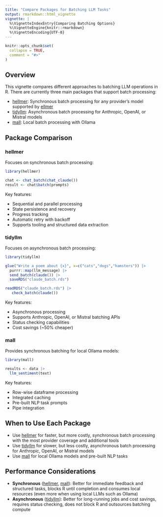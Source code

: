 ```yaml
---
title: "Compare Packages for Batching LLM Tasks"
output: rmarkdown::html_vignette
vignette: |
  %\VignetteIndexEntry{Comparing Batching Options}
  %\VignetteEngine{knitr::rmarkdown}
  %\VignetteEncoding{UTF-8}
---
```


```r
knitr::opts_chunk$set(
  collapse = TRUE,
  comment = "#>"
)
```

## Overview

This vignette compares different approaches to batching LLM operations in R. There are currently three main packages that support batch processing:

-   [hellmer](https://github.com/dylanpieper/hellmer): Synchronous batch processing for any provider's model supported by [ellmer](https://github.com/tidyverse/ellmer/)
-   [tidyllm](https://github.com/edubruell/tidyllm): Asynchronous batch processing for Anthropic, OpenAI, or Mistral models
-   [mall](https://mlverse.github.io/mall): Local batch processing with Ollama

## Package Comparison

### hellmer

Focuses on synchronous batch processing:

```r
library(hellmer)

chat <- chat_batch(chat_claude())
result <- chat$batch(prompts)
```

Key features:

-   Sequential and parallel processing
-   State persistence and recovery
-   Progress tracking
-   Automatic retry with backoff
-   Supports tooling and structured data extraction

### tidyllm

Focuses on asynchronous batch processing:

```r
library(tidyllm)

glue("Write a poem about {x}", x=c("cats","dogs","hamsters")) |>
  purrr::map(llm_message) |>
  send_batch(claude()) |>
  saveRDS("claude_batch.rds")

readRDS("claude_batch.rds") |>
   check_batch(claude())
```

Key features:

-   Asynchronous processing
-   Supports Anthropic, OpenAI, or Mistral batching APIs
-   Status checking capabilities
-   Cost savings (\~50% cheaper)

### mall

Provides synchronous batching for local Ollama models:

```r
library(mall)

results <- data |>
  llm_sentiment(text)
```

Key features:

-   Row-wise dataframe processing
-   Integrated caching
-   Pre-built NLP task prompts
-   Pipe integration

## When to Use Each Package

-   Use [hellmer](https://github.com/dylanpieper/hellmer) for faster, but more costly, synchronous batch processing with the most provider coverage and additional tools
-   Use [tidyllm](https://github.com/edubruell/tidyllm) for slower, but less costly, asynchronous batch processing for Anthropic, OpenAI, or Mistral models
-   Use [mall](https://mlverse.github.io/mall) for local Ollama models and pre-built NLP tasks

## Performance Considerations

-   **Synchronous** ([hellmer](https://github.com/dylanpieper/hellmer), [mall](https://mlverse.github.io/mall)): Better for immediate feedback and structured tasks, blocks R until completion and consumes local resources (even more when using local LLMs such as Ollama)
-   **Asynchronous** ([tidyllm](https://github.com/edubruell/tidyllm)): Better for long-running jobs and cost savings, requires status checking, does not block R and outsources batching compute
